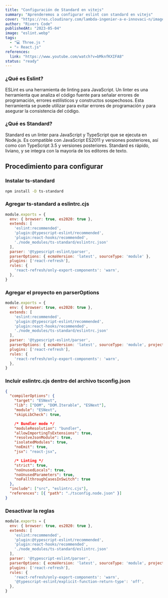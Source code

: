```yaml
---
title: "Configuración de Standard en vitejs"
summary: "Aprenderemos a configurar eslint con standard en vitejs"
cover: "https://res.cloudinary.com/lambda-ingenier-a-e-innovaci-n/image/upload/v1665983632/blog-Riverscode/Asincronismo-portada_dp7jbz.png"
author: "Rivers Code"
publishedAt: "2023-05-04"
image: "eslint.webp"
tags:
  - "💻 Three.js "
  - "⚛ React.js"
references:
  link: "https://www.youtube.com/watch?v=bMknfKXIFA8"
status: "ready"
---
```



### ¿Qué es Eslint?

ESLint es una herramienta de linting para JavaScript. Un linter es una herramienta que analiza el código fuente para señalar errores de programación, errores estilísticos y constructos sospechosos. Esta herramienta se puede utilizar para evitar errores de programación y para asegurar la consistencia del código.

### ¿Qué es Standard?

Standard es un linter para JavaScript y TypeScript que se ejecuta en Node.js. Es compatible con JavaScript ES2011 y versiones posteriores, así como con TypeScript 3.5 y versiones posteriores. Standard es rápido, liviano, y se integra con la mayoría de los editores de texto.

## Procedimiento para configurar

### Instalar ts-standard

```bash
npm install -D ts-standard
```

### Agregar ts-standard a eslintrc.cjs

```js:eslintrc.cjs
module.exports = {
  env: { browser: true, es2020: true },
  extends: [
    'eslint:recommended',
    'plugin:@typescript-eslint/recommended',
    'plugin:react-hooks/recommended',
    './node_modules/ts-standard/eslintrc.json'
  ],
  parser: '@typescript-eslint/parser',
  parserOptions: { ecmaVersion: 'latest', sourceType: 'module' },
  plugins: ['react-refresh'],
  rules: {
    'react-refresh/only-export-components': 'warn',
  },
}
```

### Agregar el proyecto en parserOptions

```js:eslintrc.cjs
module.exports = {
  env: { browser: true, es2020: true },
  extends: [
    'eslint:recommended',
    'plugin:@typescript-eslint/recommended',
    'plugin:react-hooks/recommended',
    './node_modules/ts-standard/eslintrc.json'
  ],
  parser: '@typescript-eslint/parser',
  parserOptions: { ecmaVersion: 'latest', sourceType: 'module', project: './tsconfig.json' },
  plugins: ['react-refresh'],
  rules: {
    'react-refresh/only-export-components': 'warn',
  },
}
```
### Incluir eslintrc.cjs dentro del archivo tsconfig.json

```json:eslintrc.json
{
  "compilerOptions": {
    "target": "ESNext",
    "lib": ["DOM", "DOM.Iterable", "ESNext"],
    "module": "ESNext",
    "skipLibCheck": true,

    /* Bundler mode */
    "moduleResolution": "bundler",
    "allowImportingTsExtensions": true,
    "resolveJsonModule": true,
    "isolatedModules": true,
    "noEmit": true,
    "jsx": "react-jsx",

    /* Linting */
    "strict": true,
    "noUnusedLocals": true,
    "noUnusedParameters": true,
    "noFallthroughCasesInSwitch": true
  },
  "include": ["src", "eslintrc.cjs"],
  "references": [{ "path": "./tsconfig.node.json" }]
}
```

### Desactivar la reglas

```js:eslintrc.cjs
module.exports = {
  env: { browser: true, es2020: true },
  extends: [
    'eslint:recommended',
    'plugin:@typescript-eslint/recommended',
    'plugin:react-hooks/recommended',
    './node_modules/ts-standard/eslintrc.json'
  ],
  parser: '@typescript-eslint/parser',
  parserOptions: { ecmaVersion: 'latest', sourceType: 'module', project: './tsconfig.json' },
  plugins: ['react-refresh'],
  rules: {
    'react-refresh/only-export-components': 'warn',
    '@typescript-eslint/explicit-function-return-type': 'off',
  },
}
```